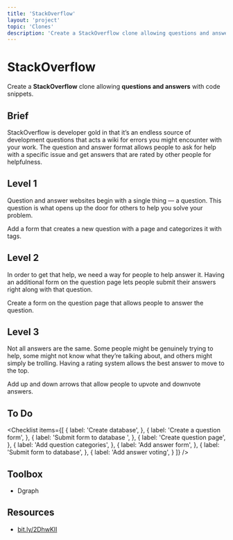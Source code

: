 ```yaml
---
title: 'StackOverflow'
layout: 'project'
topic: 'Clones'
description: 'Create a StackOverflow clone allowing questions and answers with code snippets.'
---
```



<ProjectHeader>

# StackOverflow

Create a <strong className="color-blue">StackOverflow</strong> clone allowing <strong className="color-purple">questions and answers</strong> with code snippets.

</ProjectHeader>

<ProjectContent>

## Brief

StackOverflow is developer gold in that it’s an endless source of development questions that acts a wiki for errors you might encounter with your work. The question and answer format allows people to ask for help with a specific issue and get answers that are rated by other people for helpfulness.

## Level 1

Question and answer websites begin with a single thing — a question. This question is what opens up the door for others to help you solve your problem.

Add a form that creates a new question with a page and categorizes it with tags.

<LoginRequired>

## Level 2

In order to get that help, we need a way for people to help answer it. Having an additional form on the question page lets people submit their answers right along with that question.

Create a form on the question page that allows people to answer the question.

## Level 3

Not all answers are the same. Some people might be genuinely trying to help, some might not know what they’re talking about, and others might simply be trolling. Having a rating system allows the best answer to move to the top.

Add up and down arrows that allow people to upvote and downvote answers.

</LoginRequired>

</ProjectContent>

<ProjectSidebar>

## To Do

<Checklist items={[
  {
    label: 'Create database',
  },
  {
    label: 'Create a question form',
  },
  {
    label: 'Submit form to database ',
  },
  {
    label: 'Create question page',
  },
  {
    label: 'Add question categories',
  },
  {
    label: 'Add answer form',
  },
  {
    label: 'Submit form to database',
  },
  {
    label: 'Add answer voting',
  }
]} />

## Toolbox
- Dgraph

## Resources
- [bit.ly/2DhwKlI](https://bit.ly/2DhwKlI)

</ProjectSidebar>